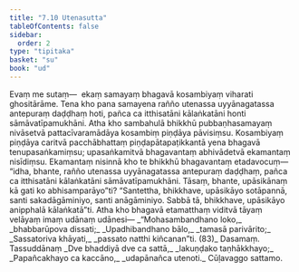 ```yaml
---
title: "7.10 Utenasutta"
tableOfContents: false
sidebar:
  order: 2
type: "tipitaka"
basket: "su"
book: "ud"
---
```



<DynamicBreadcrumb />

<Division number="70" book="ud">

<Paragraph number="652" book="ud">
Evaṃ me sutaṃ—  ekaṃ samayaṃ bhagavā kosambiyaṃ viharati ghositārāme. Tena kho pana samayena rañño utenassa uyyānagatassa antepuraṃ daḍḍhaṃ hoti, pañca ca itthisatāni kālaṅkatāni honti sāmāvatīpamukhāni.
</Paragraph>

<Paragraph number="653" book="ud">
Atha kho sambahulā bhikkhū pubbaṇhasamayaṃ nivāsetvā pattacīvaramādāya kosambiṃ piṇḍāya pāvisiṃsu. Kosambiyaṃ piṇḍāya caritvā pacchābhattaṃ piṇḍapātapaṭikkantā yena bhagavā tenupasaṅkamiṃsu; upasaṅkamitvā bhagavantaṃ abhivādetvā ekamantaṃ nisīdiṃsu. Ekamantaṃ nisinnā kho te bhikkhū bhagavantaṃ etadavocuṃ—  “idha, bhante, rañño utenassa uyyānagatassa antepuraṃ daḍḍhaṃ, pañca ca itthisatāni kālaṅkatāni sāmāvatīpamukhāni. Tāsaṃ, bhante, upāsikānaṃ kā gati ko abhisamparāyo”ti?
</Paragraph>

<Paragraph number="654" book="ud">
“Santettha, bhikkhave, upāsikāyo sotāpannā, santi sakadāgāminiyo, santi anāgāminiyo. Sabbā tā, bhikkhave, upāsikāyo anipphalā kālaṅkatā”ti.
</Paragraph>

<Paragraph number="655" book="ud">
Atha kho bhagavā etamatthaṃ viditvā tāyaṃ velāyaṃ imaṃ udānaṃ udānesi—
</Paragraph>

<Paragraph number="656" type="verses" book="ud">
_“Mohasambandhano loko,_  
_bhabbarūpova dissati;_  
_Upadhibandhano bālo,_  
_tamasā parivārito;_  
_Sassatoriva khāyati,_  
_passato natthi kiñcanan”ti. (83)_  


</Paragraph>
</Division>

<Paragraph number="657" type="center" book="ud">
Dasamaṃ.



</Paragraph>

<Paragraph number="658" type="center" book="ud">
Tassuddānaṃ


</Paragraph>

<Paragraph number="659" type="verses" book="ud">
_Dve bhaddiyā dve ca sattā,_  
_lakuṇḍako taṇhākkhayo;_  
_Papañcakhayo ca kaccāno,_  
_udapānañca utenoti._  


</Paragraph>

<Paragraph number="660" type="center" book="ud">
Cūḷavaggo sattamo.
</Paragraph>